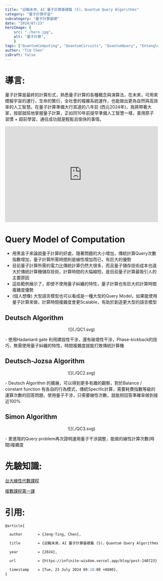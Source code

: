 ```yaml
---
title: "迎戰未來，AI 量子計算基礎篇 (5)，Quantum Query Algorithms"
category: "量子計算宇宙"
subcategory: "量子計算基礎"
date: "2024/07/23"
heroImage: {
    src: "./hero.jpg",
    alt: "量子計算",
    }
tags: ["QuantumComputing", "QuantumCircuits", "QuantumQuery", "Entanglement", "ControlledNOT",'ControlledSWAP',"Qiskit", "braket", "CartesianProduct", "TensorProduct", "ProbabilityState", "independent", "AI量子計算", "量子計算基礎", "3C"]
author: "Tim Chen"
isDraft: false
---
```

# 導言:
量子計算是最終的計算形式，熟悉量子計算的各種概念與演算法，在未來，可用來模擬宇宙的運行，生命的繁衍，全社會的複雜系統運作，也能做出更為自然與高效率的人工智慧。在量子計算準備大行其道的八年前 (西元2024年)，我將帶著大家，按部就班地掌握量子計算，正如同10年前提早準備人工智慧一樣，善用原子習慣 + 超前學習，通往成功就是輕鬆且愉快的事情。

<p align="center"><iframe width="100%" height="315" src="https://www.youtube.com/embed/2wticzHE1vs?si=BFn590EKM4_rlSg8" frameborder="0" allow="accelerometer; autoplay; clipboard-write; encrypted-media; gyroscope; picture-in-picture" allowfullscreen></iframe></p>

# Query Model of Computation
- 用黑盒子來論說量子計算的好處，隨著問題的大小增加，傳統計算Query次數指數增加，量子計算所需時間則是線性增加而已，有巨大的優勢
- 目前量子計算所需的電力比傳統計算仍然大很多，而且量子儲存技術成本也遠大於傳統計算機儲存技術，計算時間的大幅縮短，是目前量子計算最吸引人的主要原因
- 這些範例展示了，即使不使用量子糾纏的特性，量子計算也有巨大的計算時間複雜度優勢
- (個人想像) 大型語言模型也可以看成是一種大型的Query Model，如果能使用量子計算來做，計算時間複雜度會更Scalable，有助於創造更大型的語言模型

## Deutsch Algorithm
<p align="center">![](./QC1.svg)</p>
- 使用Hadamard gate 利用建設性干涉，還有破壞性干涉，Phase-kickback的技巧，無需使用量子糾纏的特性，時間複雜度就能打敗傳統計算機

## Deutsch-Jozsa Algorithm
<p align="center">![](./QC2.svg)</p>
- Deutsch Algorithm 的擴展，可以得到更多有趣的觀察，對於Balance / constant function 有各自的行為模式，傳統Specific計算，需要耗費指數等級的運算次數的回答問題，使用量子干涉，只需要線性次數，就能把回答準確率做到接近100%

## Simon Algorithm
<p align="center">![](./QC3.svg)</p>
- 更進階的Query problem再次證明運用量子干涉調整，能做的線性計算次數(時間)複雜度

# 先驗知識:
[台大線性代數課程](https://ocw.aca.ntu.edu.tw/ntu-ocw/ocw/cou/102S207)

[複數課程第一課](https://ocw.nthu.edu.tw/ocw/index.php?page=chapter&cid=289&chid=6153)

# 引用:
```markdown
@article{

  author       = {Jeng-Ting, Chen},

  title        = {迎戰未來，AI 量子計算基礎篇 (5)，Quantum Query Algorithms},  

  year         = {2024},

  url          = {https://infinite-wisdom.vercel.app/blog/post-240723},  

  timestamp    = {Tue, 23 July 2024 09:10:00 +0800},
}
```